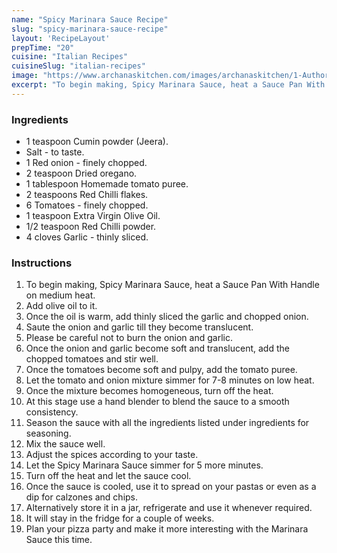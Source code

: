 ---
name: "Spicy Marinara Sauce Recipe"
slug: "spicy-marinara-sauce-recipe"
layout: 'RecipeLayout'
prepTime: "20"
cuisine: "Italian Recipes"
cuisineSlug: "italian-recipes"
image: "https://www.archanaskitchen.com/images/archanaskitchen/1-Author/Ketaki/Spicy_Marinara_Sauce_Recipe.jpg"
excerpt: "To begin making, Spicy Marinara Sauce, heat a Sauce Pan With Handle on medium heat"
---

### Ingredients

- 1 teaspoon Cumin powder (Jeera).
- Salt - to taste.
- 1 Red onion - finely chopped.
- 2 teaspoon Dried oregano.
- 1 tablespoon Homemade tomato puree.
- 2 teaspoons Red Chilli flakes.
- 6 Tomatoes - finely chopped.
- 1 teaspoon Extra Virgin Olive Oil.
- 1/2 teaspoon Red Chilli powder.
- 4 cloves Garlic - thinly sliced.

### Instructions

1. To begin making, Spicy Marinara Sauce, heat a Sauce Pan With Handle on medium heat.
1. Add olive oil to it.
1. Once the oil is warm, add thinly sliced the garlic and chopped onion.
1. Saute the onion and garlic till they become translucent.
1. Please be careful not to burn the onion and garlic.
1. Once the onion and garlic become soft and translucent, add the chopped tomatoes and stir well.
1. Once the tomatoes become soft and pulpy, add the tomato puree.
1. Let the tomato and onion mixture simmer for 7-8 minutes on low heat.
1. Once the mixture becomes homogeneous, turn off the heat.
1. At this stage use a hand blender to blend the sauce to a smooth consistency.
1. Season the sauce with all the ingredients listed under ingredients for seasoning.
1. Mix the sauce well.
1. Adjust the spices according to your taste.
1. Let the Spicy Marinara Sauce simmer for 5 more minutes.
1. Turn off the heat and let the sauce cool.
1. Once the sauce is cooled, use it to spread on your pastas or even as a dip for calzones and chips.
1. Alternatively store it in a jar, refrigerate and use it whenever required.
1. It will stay in the fridge for a couple of weeks.
1. Plan your pizza party and make it more interesting with the Marinara Sauce this time.
